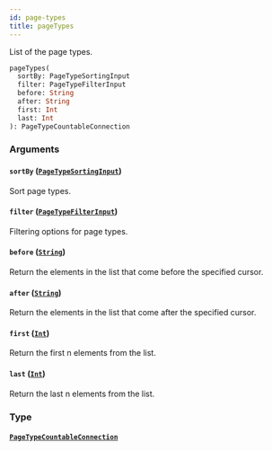 ```yaml
---
id: page-types
title: pageTypes
---
```


List of the page types.

```graphql
pageTypes(
  sortBy: PageTypeSortingInput
  filter: PageTypeFilterInput
  before: String
  after: String
  first: Int
  last: Int
): PageTypeCountableConnection
```

### Arguments

#### `sortBy` ([`PageTypeSortingInput`](../../../developer/api-reference/inputs/page-type-sorting-input))

Sort page types.

#### `filter` ([`PageTypeFilterInput`](../../../developer/api-reference/inputs/page-type-filter-input))

Filtering options for page types.

#### `before` ([`String`](../../../developer/api-reference/scalars/string))

Return the elements in the list that come before the specified cursor.

#### `after` ([`String`](../../../developer/api-reference/scalars/string))

Return the elements in the list that come after the specified cursor.

#### `first` ([`Int`](../../../developer/api-reference/scalars/int))

Return the first n elements from the list.

#### `last` ([`Int`](../../../developer/api-reference/scalars/int))

Return the last n elements from the list.

### Type

#### [`PageTypeCountableConnection`](../../../developer/api-reference/objects/page-type-countable-connection)

